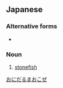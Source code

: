 ==Japanese==
{{ja-kanjitab}}

===Alternative forms===
* {{l|ja|鬼達磨鰧}}

===Noun===
{{ja-noun|オニダルマオコゼ}}

# [[stonefish]]

[[Category:ja:Fish|おにだるまおこぜ]]